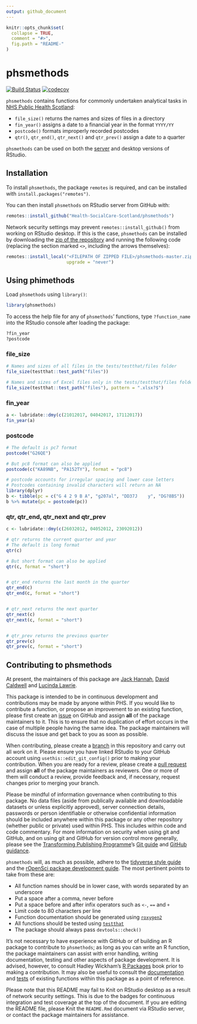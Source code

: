 ```yaml
---
output: github_document
---
```


<!-- README.md is generated from README.Rmd. Please edit that file -->

```r
knitr::opts_chunk$set(
  collapse = TRUE,
  comment = "#>",
  fig.path = "README-"
)
```

# phsmethods

[![Build Status](https://travis-ci.com/Health-SocialCare-Scotland/phsmethods.svg?branch=master)](https://travis-ci.com/Health-SocialCare-Scotland/phsmethods)
[![codecov](https://codecov.io/gh/Health-SocialCare-Scotland/phsmethods/branch/master/graph/badge.svg)](https://codecov.io/gh/Health-SocialCare-Scotland/phsmethods)

`phsmethods` contains functions for commonly undertaken analytical tasks in [NHS Public Health Scotland](https://publichealthreform.scot/public-health-scotland):

- `file_size()` returns the names and sizes of files in a directory
- `fin_year()` assigns a date to a financial year in the format `YYYY/YY`
- `postcode()` formats improperly recorded postcodes
- `qtr()`, `qtr_end()`, `qtr_next()` and `qtr_prev()` assign a date to a quarter

`phsmethods` can be used on both the [server](http://spsssrv02.csa.scot.nhs.uk:8787/) and desktop versions of RStudio.

## Installation

To install `phsmethods`, the package `remotes` is required, and can be installed with `install.packages("remotes")`.

You can then install `phsmethods` on RStudio server from GitHub with:

```r
remotes::install_github("Health-SocialCare-Scotland/phsmethods")
```

Network security settings may prevent `remotes::install_github()` from working on RStudio desktop. If this is the case, `phsmethods` can be installed by downloading the [zip of the repository](https://github.com/Health-SocialCare-Scotland/phsmethods/archive/master.zip) and running the following code (replacing the section marked `<>`, including the arrows themselves):

```r
remotes::install_local("<FILEPATH OF ZIPPED FILE>/phsmethods-master.zip",
                       upgrade = "never")
```

## Using phimethods

Load `phsmethods` using `library()`:

```r
library(phsmethods)
```

To access the help file for any of `phsmethods`' functions, type `?function_name` into the RStudio console after loading the package:

```r
?fin_year
?postcode
```

### file_size

```r
# Names and sizes of all files in the tests/testthat/files folder
file_size(testthat::test_path("files"))

# Names and sizes of Excel files only in the tests/testthat/files folder
file_size(testthat::test_path("files"), pattern = ".xlsx?$")
```

### fin_year

```r
a <- lubridate::dmy(c(21012017, 04042017, 17112017))
fin_year(a)
```

### postcode

```r
# The default is pc7 format
postcode("G26QE")

# But pc8 format can also be applied
postcode(c("KA89NB", "PA152TY"), format = "pc8")

# postcode accounts for irregular spacing and lower case letters
# Postcodes containing invalid characters will return an NA
library(dplyr)
b <- tibble(pc = c("G 4 2 9 B A", "g207al", "DD37J    y", "DG?8BS"))
b %>% mutate(pc = postcode(pc))
```

### qtr, qtr_end, qtr_next and qtr_prev
```r
c <- lubridate::dmy(c(26032012, 04052012, 23092012))

# qtr returns the current quarter and year
# The default is long format
qtr(c)

# But short format can also be applied
qtr(c, format = "short")


# qtr_end returns the last month in the quarter
qtr_end(c)
qtr_end(c, format = "short")


# qtr_next returns the next quarter
qtr_next(c)
qtr_next(c, format = "short")


# qtr_prev returns the previous quarter
qtr_prev(c)
qtr_prev(c, format = "short")
```

## Contributing to phsmethods

At present, the maintainers of this package are [Jack Hannah](https://github.com/jackhannah95), [David Caldwell](https://github.com/davidc92) and [Lucinda Lawrie](https://github.com/lucindalawrie).

This package is intended to be in continuous development and contributions may be made by anyone within PHS. If you would like to contribute a function, or propose an improvement to an existing function, please first create an [issue](https://github.com/Health-SocialCare-Scotland/phsmethods/issues) on GitHub and assign **all** of the package maintainers to it. This is to ensure that no duplication of effort occurs in the case of multiple people having the same idea. The package maintainers will discuss the issue and get back to you as soon as possible.

When contributing, please create a [branch](https://github.com/Health-SocialCare-Scotland/phsmethods/branches) in this repository and carry out all work on it. Please ensure you have linked RStudio to your GitHub account using `usethis::edit_git_config()` prior to making your contribution. When you are ready for a review, please create a [pull request](https://github.com/Health-SocialCare-Scotland/phsmethods/pulls) and assign **all** of the package maintainers as reviewers. One or more of them will conduct a review, provide feedback and, if necessary, request changes prior to merging your branch.

Please be mindful of information governance when contributing to this package. No data files (aside from publically available and downloadable datasets or unless explicitly approved), server connection details, passwords or person identifiable or otherwise confidential information should be included anywhere within this package or any other repository (whether public or private) used within PHS. This includes within code and code commentary. For more information on security when using git and GitHub, and on using git and GitHub for version control more generally, please see the [Transforming Publishing Programme](https://www.isdscotland.org/Products-and-Services/Transforming-Publishing-Programme/)'s [Git guide](https://nhs-nss-transforming-publications.github.io/git-guide/) and [GitHub guidance](https://github.com/NHS-NSS-transforming-publications/GitHub-guidance).

`phsmethods` will, as much as possible, adhere to the [tidyverse style guide](https://style.tidyverse.org/) and the [rOpenSci package development guide](https://devguide.ropensci.org/). The most pertinent points to take from these are:

- All function names should be in lower case, with words separated by an underscore
- Put a space after a comma, never before
- Put a space before and after infix operators such as `<-`, `==` and `+`
- Limit code to 80 characters per line
- Function documentation should be generated using [`roxygen2`](https://github.com/r-lib/roxygen2)
- All functions should be tested using [`testthat`](https://github.com/r-lib/testthat)
- The package should always pass `devtools::check()`

It's not necessary to have experience with GitHub or of building an R package to contribute to `phsmethods`; as long as you can write an R function, the package maintainers can assist with error handling, writing documentation, testing and other aspects of package development. It is advised, however, to consult Hadley Wickham's [R Packages](https://r-pkgs.org/) book prior to making a contribution. It may also be useful to consult the [documentation](https://github.com/Health-SocialCare-Scotland/phsmethods/tree/master/R) and [tests](https://github.com/Health-SocialCare-Scotland/phsmethods/tree/master/tests/testthat) of existing functions within this package as a point of reference.

Please note that this README may fail to Knit on RStudio desktop as a result of network security settings. This is due to the badges for continuous integration and test coverage at the top of the document. If you are editing the README file, please Knit the `README.Rmd` document via RStudio server, or contact the package maintainers for assistance.
